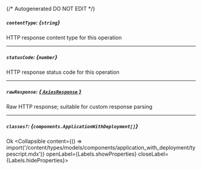 {/* Autogenerated DO NOT EDIT  */}

##### `contentType`: *{`string`}*
HTTP response content type for this operation

---
##### `statusCode`: *{`number`}*
HTTP response status code for this operation

---
##### `rawResponse`: [*{ `AxiosResponse` }*](https://axios-http.com/docs/res_schema)
Raw HTTP response; suitable for custom response parsing

---
##### `classes?`: *{`components.ApplicationWithDeployment[]`}*
Ok
<Collapsible content={() => import('/content/types/models/components/application_with_deployment/typescript.mdx')} openLabel={Labels.showProperties} closeLabel={Labels.hideProperties}>
</Collapsible>


